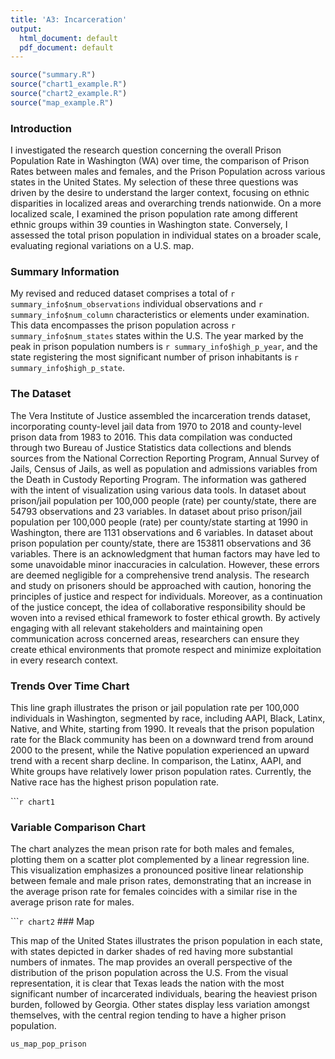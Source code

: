```yaml
---
title: 'A3: Incarceration'
output:
  html_document: default
  pdf_document: default
---
```


```r
source("summary.R")
source("chart1_example.R")
source("chart2_example.R")
source("map_example.R")
```

### Introduction

I investigated the research question concerning the overall Prison Population Rate in Washington (WA) over time, the comparison of Prison Rates between males and females, and the Prison Population across various states in the United States. My selection of these three questions was driven by the desire to understand the larger context, focusing on ethnic disparities in localized areas and overarching trends nationwide. On a more localized scale, I examined the prison population rate among different ethnic groups within 39 counties in Washington state. Conversely, I assessed the total prison population in individual states on a broader scale, evaluating regional variations on a U.S. map.

### Summary Information

My revised and reduced dataset comprises a total of `r summary_info$num_observations` individual observations and `r summary_info$num_column` characteristics or elements under examination. This data encompasses the prison population across `r summary_info$num_states` states within the U.S. The year marked by the peak in prison population numbers is `r summary_info$high_p_year`, and the state registering the most significant number of prison inhabitants is `r summary_info$high_p_state`.

### The Dataset

The Vera Institute of Justice assembled the incarceration trends dataset, incorporating county-level jail data from 1970 to 2018 and county-level prison data from 1983 to 2016. This data compilation was conducted through two Bureau of Justice Statistics data collections and blends sources from the National Correction Reporting Program, Annual Survey of Jails, Census of Jails, as well as population and admissions variables from the Death in Custody Reporting Program. The information was gathered with the intent of visualization using various data tools. In dataset about prison/jail population per 100,000 people (rate) per county/state, there are 54793 observations and 23 variables. In dataset about priso prison/jail population per 100,000 people (rate) per county/state starting at 1990 in Washington, there are 1131 observations and 6 variables. In dataset about prison population per county/state, there are 153811 observations and 36 variables. There is an acknowledgment that human factors may have led to some unavoidable minor inaccuracies in calculation. However, these errors are deemed negligible for a comprehensive trend analysis. The research and study on prisoners should be approached with caution, honoring the principles of justice and respect for individuals. Moreover, as a continuation of the justice concept, the idea of collaborative responsibility should be woven into a revised ethical framework to foster ethical growth. By actively engaging with all relevant stakeholders and maintaining open communication across concerned areas, researchers can ensure they create ethical environments that promote respect and minimize exploitation in every research context.

### Trends Over Time Chart

This line graph illustrates the prison or jail population rate per 100,000 individuals in Washington, segmented by race, including AAPI, Black, Latinx, Native, and White, starting from 1990. It reveals that the prison population rate for the Black community has been on a downward trend from around 2000 to the present, while the Native population experienced an upward trend with a recent sharp decline. In comparison, the Latinx, AAPI, and White groups have relatively lower prison population rates. Currently, the Native race has the highest prison population rate.

``````r
chart1
```

### Variable Comparison Chart

The chart analyzes the mean prison rate for both males and females, plotting them on a scatter plot complemented by a linear regression line. This visualization emphasizes a pronounced positive linear relationship between female and male prison rates, demonstrating that an increase in the average prison rate for females coincides with a similar rise in the average prison rate for males.

``````r
chart2
```
### Map

This map of the United States illustrates the prison population in each state, with states depicted in darker shades of red having more substantial numbers of inmates. The map provides an overall perspective of the distribution of the prison population across the U.S. From the visual representation, it is clear that Texas leads the nation with the most significant number of incarcerated individuals, bearing the heaviest prison burden, followed by Georgia. Other states display less variation amongst themselves, with the central region tending to have a higher prison population.

```r
us_map_pop_prison
```